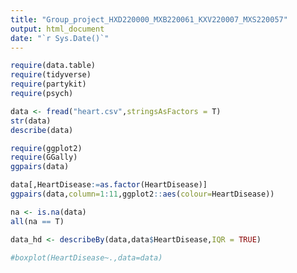 ```yaml
---
title: "Group_project_HXD220000_MXB220061_KXV220007_MXS220057"
output: html_document
date: "`r Sys.Date()`"
---
```


```r

require(data.table)
require(tidyverse)
require(partykit)
require(psych)

```

```r

data <- fread("heart.csv",stringsAsFactors = T)
str(data)
describe(data)

```

```r

require(ggplot2)
require(GGally)
ggpairs(data)

```

```r
data[,HeartDisease:=as.factor(HeartDisease)]
ggpairs(data,column=1:11,ggplot2::aes(colour=HeartDisease))
```

```r
na <- is.na(data)
all(na == T)
```

```r

data_hd <- describeBy(data,data$HeartDisease,IQR = TRUE)

```

```r

#boxplot(HeartDisease~.,data=data)

```